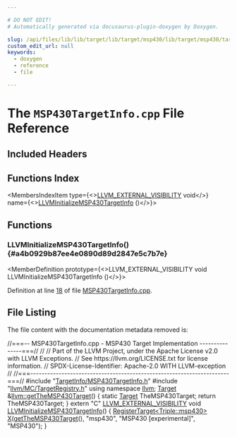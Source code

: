 ```yaml
---

# DO NOT EDIT!
# Automatically generated via docusaurus-plugin-doxygen by Doxygen.

slug: /api/files/lib/lib/target/lib/target/msp430/lib/target/msp430/targetinfo/msp430targetinfo-cpp
custom_edit_url: null
keywords:
  - doxygen
  - reference
  - file

---
```





# The `MSP430TargetInfo.cpp` File Reference

<DoxygenPage pluginConfig={pluginConfig}>



## Included Headers

<IncludesList>
<IncludesListItem
  filePath="TargetInfo/MSP430TargetInfo.h"
  permalink="/docs/api/files/lib/lib/target/lib/target/msp430/lib/target/msp430/targetinfo/msp430targetinfo-h"
  isLocal="true" />
<IncludesListItem
  filePath="llvm/MC/TargetRegistry.h"
  permalink="/docs/api/files/include/include/llvm/include/llvm/mc/targetregistry-h"
  isLocal="true" />
</IncludesList>

## Functions Index

<MembersIndex>

<MembersIndexItem
  type={<><a href="/docs/api/files/include/include/llvm/include/llvm/support/compiler-h/#adeb6f14d9f377993d79fae2efb34ecac">LLVM&#95;EXTERNAL&#95;VISIBILITY</a> void</>}
  name={<><a href="#a4b0929b87ee4e0890d89d2847e5c7b7e">LLVMInitializeMSP430TargetInfo</a> ()</>}>
</MembersIndexItem>

</MembersIndex>


<SectionDefinition>

## Functions

### LLVMInitializeMSP430TargetInfo() {#a4b0929b87ee4e0890d89d2847e5c7b7e}

<MemberDefinition
  prototype={<>LLVM&#95;EXTERNAL&#95;VISIBILITY void LLVMInitializeMSP430TargetInfo ()</>}>

Definition at line <a href="#l00018">18</a> of file <a href="/docs/api/files/lib/lib/target/lib/target/msp430/lib/target/msp430/targetinfo/msp430targetinfo-cpp">MSP430TargetInfo.cpp</a>.
</MemberDefinition>

</SectionDefinition>

## File Listing

The file content with the documentation metadata removed is:

<ProgramListing>

<Link id="l00001" /><CodeLine lineNumber="1"><span class="doxyHighlightComment">//===-- MSP430TargetInfo.cpp - MSP430 Target Implementation ---------------===//</span></CodeLine>
<Link id="l00002" /><CodeLine lineNumber="2"><span class="doxyHighlightComment">//</span></CodeLine>
<Link id="l00003" /><CodeLine lineNumber="3"><span class="doxyHighlightComment">// Part of the LLVM Project, under the Apache License v2.0 with LLVM Exceptions.</span></CodeLine>
<Link id="l00004" /><CodeLine lineNumber="4"><span class="doxyHighlightComment">// See https://llvm.org/LICENSE.txt for license information.</span></CodeLine>
<Link id="l00005" /><CodeLine lineNumber="5"><span class="doxyHighlightComment">// SPDX-License-Identifier: Apache-2.0 WITH LLVM-exception</span></CodeLine>
<Link id="l00006" /><CodeLine lineNumber="6"><span class="doxyHighlightComment">//</span></CodeLine>
<Link id="l00007" /><CodeLine lineNumber="7"><span class="doxyHighlightComment">//===----------------------------------------------------------------------===//</span></CodeLine>
<Link id="l00008" /><CodeLine lineNumber="8"></CodeLine>
<Link id="l00009" /><CodeLine lineNumber="9"><span class="doxyHighlightPreprocessor">#include &quot;<a href="/docs/api/files/lib/lib/target/lib/target/msp430/lib/target/msp430/targetinfo/msp430targetinfo-h">TargetInfo/MSP430TargetInfo.h</a>&quot;</span></CodeLine>
<Link id="l00010" /><CodeLine lineNumber="10"><span class="doxyHighlightPreprocessor">#include &quot;<a href="/docs/api/files/include/include/llvm/include/llvm/mc/targetregistry-h">llvm/MC/TargetRegistry.h</a>&quot;</span></CodeLine>
<Link id="l00011" /><CodeLine lineNumber="11"><span class="doxyHighlightKeyword">using namespace </span><span class="doxyHighlight"><a href="/docs/api/namespaces/llvm">llvm</a>;</span></CodeLine>
<Link id="l00012" /><CodeLine lineNumber="12"></CodeLine>
<Link id="l00013" /><CodeLine lineNumber="13" lineLink="/docs/api/namespaces/llvm/#a43b03fb0b78d611b08a2db402b6a659f"><span class="doxyHighlight"><a href="/docs/api/classes/llvm/target">Target</a> &amp;<a href="/docs/api/namespaces/llvm/#a43b03fb0b78d611b08a2db402b6a659f">llvm::getTheMSP430Target</a>() &#123;</span></CodeLine>
<Link id="l00014" /><CodeLine lineNumber="14"><span class="doxyHighlight">  </span><span class="doxyHighlightKeyword">static</span><span class="doxyHighlight"> <a href="/docs/api/classes/llvm/target">Target</a> TheMSP430Target;</span></CodeLine>
<Link id="l00015" /><CodeLine lineNumber="15"><span class="doxyHighlight">  </span><span class="doxyHighlightKeywordFlow">return</span><span class="doxyHighlight"> TheMSP430Target;</span></CodeLine>
<Link id="l00016" /><CodeLine lineNumber="16"><span class="doxyHighlight">&#125;</span></CodeLine>
<Link id="l00017" /><CodeLine lineNumber="17"></CodeLine>
<Link id="l00018" /><CodeLine lineNumber="18" lineLink="#a4b0929b87ee4e0890d89d2847e5c7b7e"><span class="doxyHighlightKeyword">extern</span><span class="doxyHighlight"> </span><span class="doxyHighlightStringLiteral">&quot;C&quot;</span><span class="doxyHighlight"> <a href="/docs/api/files/include/include/llvm/include/llvm/support/compiler-h/#adeb6f14d9f377993d79fae2efb34ecac">LLVM&#95;EXTERNAL&#95;VISIBILITY</a> </span><span class="doxyHighlightKeywordType">void</span><span class="doxyHighlight"> <a href="#a4b0929b87ee4e0890d89d2847e5c7b7e">LLVMInitializeMSP430TargetInfo</a>() &#123;</span></CodeLine>
<Link id="l00019" /><CodeLine lineNumber="19"><span class="doxyHighlight">  <a href="/docs/api/structs/llvm/registertarget">RegisterTarget&lt;Triple::msp430&gt;</a> <a href="/docs/api/files/lib/lib/tablegen/tablegenbackendskeleton-cpp/#ab60f28d7a141ac46ccc200176a1bca8b">X</a>(<a href="/docs/api/namespaces/llvm/#a43b03fb0b78d611b08a2db402b6a659f">getTheMSP430Target</a>(), </span><span class="doxyHighlightStringLiteral">&quot;msp430&quot;</span><span class="doxyHighlight">,</span></CodeLine>
<Link id="l00020" /><CodeLine lineNumber="20"><span class="doxyHighlight">                                   </span><span class="doxyHighlightStringLiteral">&quot;MSP430 &#91;experimental&#93;&quot;</span><span class="doxyHighlight">, </span><span class="doxyHighlightStringLiteral">&quot;MSP430&quot;</span><span class="doxyHighlight">);</span></CodeLine>
<Link id="l00021" /><CodeLine lineNumber="21"><span class="doxyHighlight">&#125;</span></CodeLine>

</ProgramListing>


</DoxygenPage>

